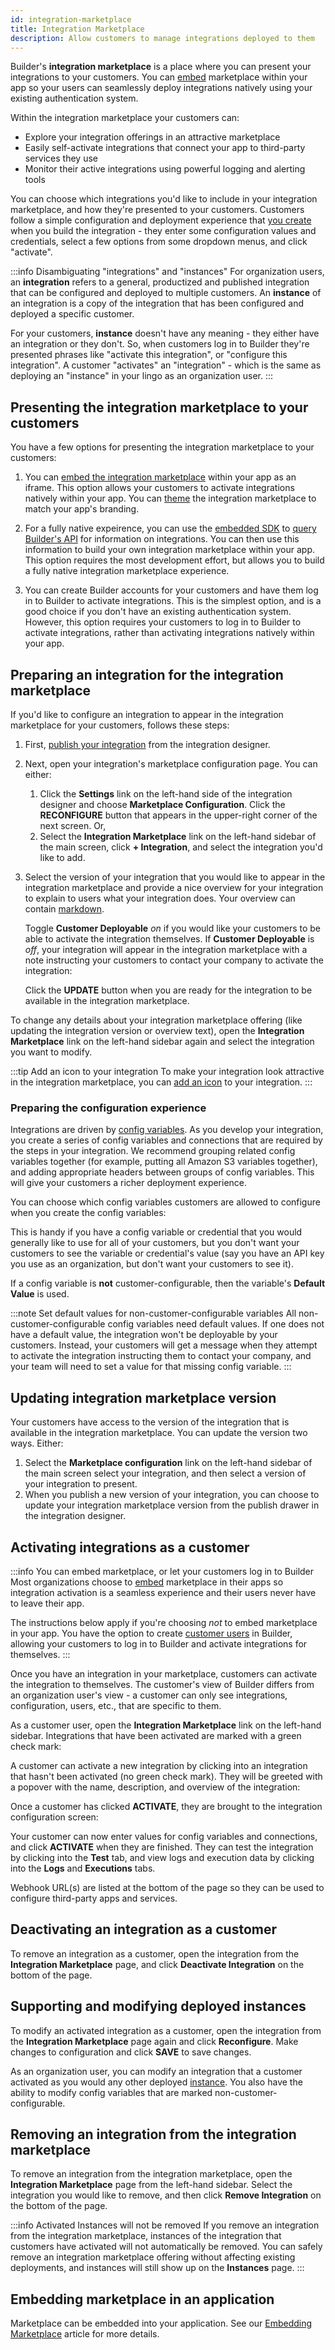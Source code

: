```yaml
---
id: integration-marketplace
title: Integration Marketplace
description: Allow customers to manage integrations deployed to them
---
```




Builder's **integration marketplace** is a place where you can present your integrations to your customers.
You can [embed](/docs/composer/builder/embedding-marketplace.mdx) marketplace within your app so your users can seamlessly deploy integrations natively using your existing authentication system.

Within the integration marketplace your customers can:

- Explore your integration offerings in an attractive marketplace
- Easily self-activate integrations that connect your app to third-party services they use
- Monitor their active integrations using powerful logging and alerting tools

You can choose which integrations you'd like to include in your integration marketplace, and how they're presented to your customers.
Customers follow a simple configuration and deployment experience that [you create](/docs/composer/builder/building-integrations.mdx#config-variables-in-integrations) when you build the integration - they enter some configuration values and credentials, select a few options from some dropdown menus, and click "activate".

:::info Disambiguating "integrations" and "instances"
For organization users, an **integration** refers to a general, productized and published integration that can be configured and deployed to multiple customers.
An **instance** of an integration is a copy of the integration that has been configured and deployed a specific customer.

For your customers, **instance** doesn't have any meaning - they either have an integration or they don't.
So, when customers log in to Builder they're presented phrases like "activate this integration", or "configure this integration".
A customer "activates" an "integration" - which is the same as deploying an "instance" in your lingo as an organization user.
:::

## Presenting the integration marketplace to your customers

You have a few options for presenting the integration marketplace to your customers:

1. You can [embed the integration marketplace](/docs/composer/builder/embedding-marketplace.mdx) within your app as an iframe.
   This option allows your customers to activate integrations natively within your app.
   You can [theme](/docs/composer/builder/embedding-marketplace.mdx#theming-embedded-marketplace) the integration marketplace to match your app's branding.

   <Screenshot
     filename="integration-marketplace/presenting-embed-iframe.png"
     maxWidth="650px"
     caption="Your customers log in to your app activate integrations through an embedded iframe"
   />

2. For a fully native expeirence, you can use the [embedded SDK](/docs/composer/builder/installing-embedded.mdx) to [query Builder's API](/docs/composer/builder/embedded-api-requests.mdx) for information on integrations.
   You can then use this information to build your own integration marketplace within your app.
   This option requires the most development effort, but allows you to build a fully native integration marketplace experience.

   <Screenshot
     filename="integration-marketplace/presenting-custom-ui.png"
     maxWidth="650px"
     caption="Your customers log in to your app activate integrations through a custom UI"
   />

3. You can create Builder accounts for your customers and have them log in to Builder to activate integrations.
   This is the simplest option, and is a good choice if you don't have an existing authentication system.
   However, this option requires your customers to log in to Builder to activate integrations, rather than activating integrations natively within your app.

   <Screenshot
     filename="integration-marketplace/presenting-login-to-prismatic.png"
     maxWidth="600px"
     caption="Your customers log in to Builder to activate integrations"
   />

## Preparing an integration for the integration marketplace

If you'd like to configure an integration to appear in the integration marketplace for your customers, follows these steps:

1. First, [publish your integration](/docs/composer/builder/integrations.mdx#publishing-an-integration) from the integration designer.
1. Next, open your integration's marketplace configuration page.
   You can either:
   1. Click the **Settings** link on the left-hand side of the integration designer and choose **Marketplace Configuration**.
      Click the **RECONFIGURE** button that appears in the upper-right corner of the next screen.
      Or,
   1. Select the **Integration Marketplace** link on the left-hand sidebar of the main screen, click **+ Integration**, and select the integration you'd like to add.
1. Select the version of your integration that you would like to appear in the integration marketplace and provide a nice overview for your integration to explain to users what your integration does.
   Your overview can contain [markdown](https://markdownlivepreview.com/).

   <Screenshot
     filename="integration-marketplace/org-configure-integration.png"
     maxWidth="600px"
     alt="Configure integration for marketplace in Builder app"
   />

   Toggle **Customer Deployable** _on_ if you would like your customers to be able to activate the integration themselves.
   If **Customer Deployable** is _off_, your integration will appear in the integration marketplace with a note instructing your customers to contact your company to activate the integration:

   <Screenshot
     filename="integration-marketplace/customer-deployable-off.png"
     maxWidth="700px"
     alt="Toggle customer deployable option for integration in Builder app"
   />

   Click the **UPDATE** button when you are ready for the integration to be available in the integration marketplace.

To change any details about your integration marketplace offering (like updating the integration version or overview text), open the **Integration Marketplace** link on the left-hand sidebar again and select the integration you want to modify.

:::tip Add an icon to your integration
To make your integration look attractive in the integration marketplace, you can [add an icon](/docs/composer/builder/integrations.mdx#assigning-an-icon-to-an-integration) to your integration.
:::

### Preparing the configuration experience

Integrations are driven by [config variables](/docs/composer/builder/building-integrations.mdx/#config-variables-in-integrations).
As you develop your integration, you create a series of config variables and connections that are required by the steps in your integration.
We recommend grouping related config variables together (for example, putting all Amazon S3 variables together), and adding appropriate headers between groups of config variables.
This will give your customers a richer deployment experience.

You can choose which config variables customers are allowed to configure when you create the config variables:

<Screenshot
  filename="integration-marketplace/customer-configurable-config-variable.png"
  maxWidth="650px"
  alt="Enable config variables for customers in Builder app"
/>

This is handy if you have a config variable or credential that you would generally like to use for all of your customers, but you don't want your customers to see the variable or credential's value (say you have an API key you use as an organization, but don't want your customers to see it).

If a config variable is **not** customer-configurable, then the variable's **Default Value** is used.

:::note Set default values for non-customer-configurable variables
All non-customer-configurable config variables need default values.
If one does not have a default value, the integration won't be deployable by your customers.
Instead, your customers will get a message when they attempt to activate the integration instructing them to contact your company, and your team will need to set a value for that missing config variable.
:::

## Updating integration marketplace version

Your customers have access to the version of the integration that is available in the integration marketplace.
You can update the version two ways.
Either:

1. Select the **Marketplace configuration** link on the left-hand sidebar of the main screen select your integration, and then select a version of your integration to present.
1. When you publish a new version of your integration, you can choose to update your integration marketplace version from the publish drawer in the integration designer.
   <Screenshot
     filename="integration-marketplace/update-integration-version.png"
     maxWidth="550px"
     alt="Update integration version in integration marketplace from designer"
   />

## Activating integrations as a customer

:::info You can embed marketplace, or let your customers log in to Builder
Most organizations choose to [embed](/docs/composer/builder/embedding-marketplace.mdx) marketplace in their apps so integration activation is a seamless experience and their users never have to leave their app.

The instructions below apply if you're choosing _not_ to embed marketplace in your app.
You have the option to create [customer users](/docs/composer/builder/users.mdx#customer-users) in Builder, allowing your customers to log in to Builder and activate integrations for themselves.
:::

Once you have an integration in your marketplace, customers can activate the integration to themselves.
The customer's view of Builder differs from an organization user's view - a customer can only see integrations, configuration, users, etc., that are specific to them.

As a customer user, open the **Integration Marketplace** link on the left-hand sidebar.
Integrations that have been activated are marked with a green check mark:

<Screenshot
  filename="integration-marketplace/integration-marketplace.png"
  maxWidth="700px"
  alt="List of integrations with activated integrations highlighted in Builder integration marketplace"
/>

A customer can activate a new integration by clicking into an integration that hasn't been activated (no green check mark).
They will be greeted with a popover with the name, description, and overview of the integration:

<Screenshot
  filename="integration-marketplace/deploy-modal.png"
  maxWidth="700px"
  alt="Customer activates integration in Builder integration marketplace"
/>

Once a customer has clicked **ACTIVATE**, they are brought to the integration configuration screen:

<Screenshot
  filename="integration-marketplace/customer-configure-integration.png"
  maxWidth="700px"
  alt="Customer configures integration in Builder integration marketplace"
/>

Your customer can now enter values for config variables and connections, and click **ACTIVATE** when they are finished.
They can test the integration by clicking into the **Test** tab, and view logs and execution data by clicking into the **Logs** and **Executions** tabs.

Webhook URL(s) are listed at the bottom of the page so they can be used to configure third-party apps and services.

## Deactivating an integration as a customer

To remove an integration as a customer, open the integration from the **Integration Marketplace** page, and click **Deactivate Integration** on the bottom of the page.

## Supporting and modifying deployed instances

To modify an activated integration as a customer, open the integration from the **Integration Marketplace** page again and click **Reconfigure**.
Make changes to configuration and click **SAVE** to save changes.

As an organization user, you can modify an integration that a customer activated as you would any other deployed [instance](/docs/composer/builder/instances.mdx#configuring-instances).
You also have the ability to modify config variables that are marked non-customer-configurable.

## Removing an integration from the integration marketplace

To remove an integration from the integration marketplace, open the **Integration Marketplace** page from the left-hand sidebar.
Select the integration you would like to remove, and then click **Remove Integration** on the bottom of the page.

:::info Activated Instances will not be removed
If you remove an integration from the integration marketplace, instances of the integration that customers have activated will not automatically be removed.
You can safely remove an integration marketplace offering without affecting existing deployments, and instances will still show up on the **Instances** page.
:::

## Embedding marketplace in an application

Marketplace can be embedded into your application.
See our [Embedding Marketplace](/docs/composer/builder/embedding-marketplace.mdx) article for more details.
